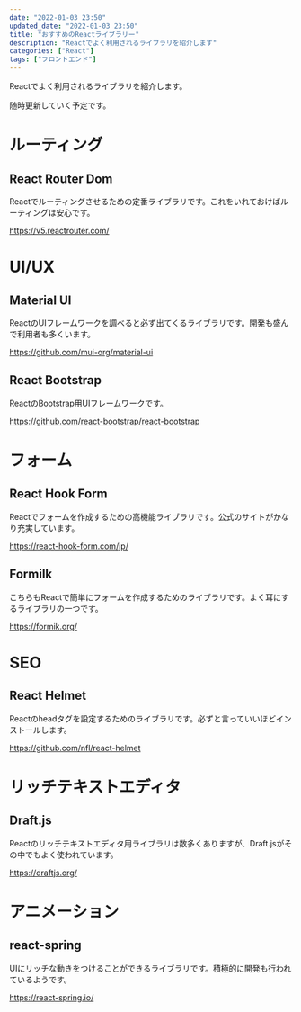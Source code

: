 ```yaml
---
date: "2022-01-03 23:50"
updated_date: "2022-01-03 23:50"
title: "おすすめのReactライブラリー"
description: "Reactでよく利用されるライブラリを紹介します"
categories: ["React"]
tags: ["フロントエンド"]
---
```


Reactでよく利用されるライブラリを紹介します。

随時更新していく予定です。

# ルーティング

## React Router Dom

Reactでルーティングさせるための定番ライブラリです。これをいれておけばルーティングは安心です。

https://v5.reactrouter.com/

# UI/UX

## Material UI

ReactのUIフレームワークを調べると必ず出てくるライブラリです。開発も盛んで利用者も多くいます。

https://github.com/mui-org/material-ui

## React Bootstrap

ReactのBootstrap用UIフレームワークです。

https://github.com/react-bootstrap/react-bootstrap

# フォーム

## React Hook Form

Reactでフォームを作成するための高機能ライブラリです。公式のサイトがかなり充実しています。

https://react-hook-form.com/jp/

## Formilk

こちらもReactで簡単にフォームを作成するためのライブラリです。よく耳にするライブラリの一つです。

https://formik.org/

# SEO

## React Helmet

Reactのheadタグを設定するためのライブラリです。必ずと言っていいほどインストールします。

https://github.com/nfl/react-helmet

# リッチテキストエディタ

## Draft.js

Reactのリッチテキストエディタ用ライブラリは数多くありますが、Draft.jsがその中でもよく使われています。

https://draftjs.org/

# アニメーション

## react-spring

UIにリッチな動きをつけることができるライブラリです。積極的に開発も行われているようです。

https://react-spring.io/